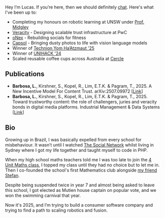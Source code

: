 Hey I’m Lucas. If you’re here, then we should definitely [chat](mailto:lucas@onexhq.com). Here's what I've been up to:
- Completing my honours on robotic learning at UNSW under [Prof. Midgley](https://www.unsw.edu.au/staff/will-midgley)
- [Veracity](https://www.pwc.com.au/services/artificial-intelligence/why-deepfakes-are-trust-infrastructure-problem.html) - Designing scalable trust infrastructure at PwC
- [oNex](http://onexhq.com) - Rebuilding socials for fitness
- [Capsol](https://capsol.ai) - Bringing dusty photos to life with vision language models
- Winner of [Technion Yom Ha’Atzmaut '25](https://www.instagram.com/p/DJXyeKxyNvL/?utm_source=ig_web_copy_link&igsh=MzRlODBiNWFlZA==)
- Winner of [UNIHACK '24](https://devpost.com/software/voxurf)
- Scaled reusable coffee cups across Australia at [Cercle](https://www.cercle.com.au/)

## Publications
- **Barbosa, L.**, Kirshner, S., Kopel, R., Lim, E.T.K. & Pagram, T., 2025. A New Incentive Model For Content Trust. arXiv:2507.09972 [[Link](https://arxiv.org/abs/2507.09972)]
- **Barbosa, L.**, Kirshner, S., Kopel, R., Lim, E.T.K. & Pagram, T., 2025. Toward trustworthy content: the role of challengers, juries and veracity bonds in digital media platforms. Industrial Management & Data Systems [[Link](https://www.emerald.com/insight/content/doi/10.1108/imds-11-2024-1177/full/html)]

## Bio

Growing up in Brazil, I was basically expelled from every school for misbehaviour. It wasn’t until I watched [The Social Network](https://www.imdb.com/title/tt1285016/) whilst living in Sydney where I got my life together and taught myself to code in PHP.

When my high school maths teachers told me I was too late to join the [4 Unit Maths class](https://curriculum.nsw.edu.au/learning-areas/mathematics/mathematics-extension-2-11-12-2024/overview), I topped my class until they had no choice but to let me in. Then I co-founded the school's first Mathematics club alongside [my friend Stefan](https://www.linkedin.com/in/%F0%9F%8C%B1-stefan-gazzana-17a102141/).

Despite being suspended twice in year 7 and almost being asked to leave this school, I got elected as Mutien house captain on popular vote, and we won the swimming carnival that year.

Now it's 2025, and I’m trying to build a consumer software company and trying to find a path to scaling robotics and fusion.